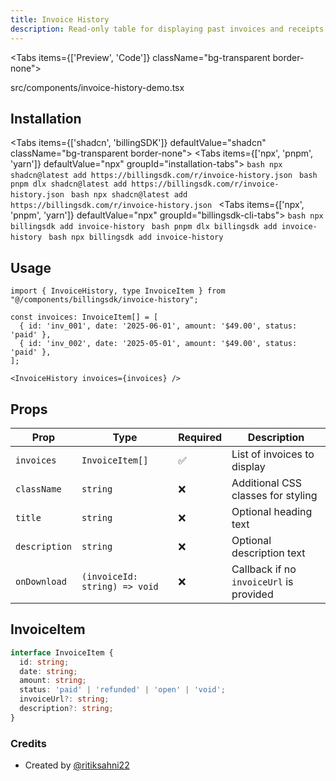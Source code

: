 ```yaml
---
title: Invoice History
description: Read-only table for displaying past invoices and receipts with status and download actions.
---
```


<Tabs items={['Preview', 'Code']} className="bg-transparent border-none">
  <Tab value="Preview" className="border-none bg-transparent p-0 mt-3">
    <PreviewComponents registryName="invoice-history">
      <InvoiceHistoryDemo />
    </PreviewComponents>
  </Tab>

  <Tab value="Code" className="mt-3">
  <include cwd lang="tsx" meta='title="src/components/invoice-history-demo.tsx"'>src/components/invoice-history-demo.tsx</include>
  </Tab>
</Tabs>

## Installation

<Tabs items={['shadcn', 'billingSDK']} defaultValue="shadcn" className="bg-transparent border-none">
  <Tab value="shadcn" className="border-none bg-transparent p-0 mt-3">
    <Tabs items={['npx', 'pnpm', 'yarn']} defaultValue="npx" groupId="installation-tabs">
      <Tab value="npx">
        ```bash
        npx shadcn@latest add https://billingsdk.com/r/invoice-history.json
        ```
      </Tab>
      <Tab value="pnpm">
        ```bash
        pnpm dlx shadcn@latest add https://billingsdk.com/r/invoice-history.json
        ```
      </Tab>
      <Tab value="yarn">
        ```bash
        npx shadcn@latest add https://billingsdk.com/r/invoice-history.json
        ```
      </Tab>
    </Tabs>
  </Tab>
  <Tab value="billingSDK" className="border-none bg-transparent p-0 mt-3">
    <Tabs items={['npx', 'pnpm', 'yarn']} defaultValue="npx" groupId="billingsdk-cli-tabs">
      <Tab value="npx">
        ```bash
        npx billingsdk add invoice-history
        ```
      </Tab>
      <Tab value="pnpm">
        ```bash
        pnpm dlx billingsdk add invoice-history
        ```
      </Tab>
      <Tab value="yarn">
        ```bash
        npx billingsdk add invoice-history
        ```
      </Tab>
    </Tabs>
  </Tab>
</Tabs>

## Usage

```tsx
import { InvoiceHistory, type InvoiceItem } from "@/components/billingsdk/invoice-history";
```
```tsx
const invoices: InvoiceItem[] = [
  { id: 'inv_001', date: '2025-06-01', amount: '$49.00', status: 'paid' },
  { id: 'inv_002', date: '2025-05-01', amount: '$49.00', status: 'paid' },
];
```
```tsx
<InvoiceHistory invoices={invoices} />
```

## Props

| Prop | Type | Required | Description |
|------|------|----------|-------------|
| `invoices` | `InvoiceItem[]` | ✅ | List of invoices to display |
| `className` | `string` | ❌ | Additional CSS classes for styling |
| `title` | `string` | ❌ | Optional heading text |
| `description` | `string` | ❌ | Optional description text |
| `onDownload` | `(invoiceId: string) => void` | ❌ | Callback if no `invoiceUrl` is provided |

## InvoiceItem

```ts
interface InvoiceItem {
  id: string;
  date: string;
  amount: string;
  status: 'paid' | 'refunded' | 'open' | 'void';
  invoiceUrl?: string;
  description?: string;
}
```

### Credits
- Created by [@ritiksahni22](https://x.com/ritiksahni22)
